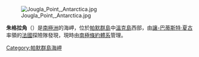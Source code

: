 [[Image:Jougla_Point,_Antarctica.jpg|right]]

{{coord|64|50|S|63|30|W|source:GNIS|display=title}}

'''朱格拉角'''（{{lang-en|Jougla Point}}）是[[南極洲|南極洲]]的海岬，位於[[帕默群島|帕默群島]]中[[溫克島|溫克島]]西部，由[[讓-巴蒂斯特·夏古|讓-巴蒂斯特·夏古]]率領的[[法國|法國]]探險隊發現，現時由[[南極條約體系|南極條約體系]]管理。

{{DEFAULTSORT:Jougla Point}}
[[Category:帕默群島海岬|Category:帕默群島海岬]]


{{PalmerArchipelago-geo-stub}}